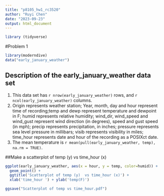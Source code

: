 ```yaml
---
title: "p8105_hw1_rc3520"
author: "Ruyi Chen"
date: "2023-09-23"
output: html_document
---
```

```r
library (tidyverse)
```

#Problem 1

```r
library(moderndive)
data("early_january_weather")
```

## Description of the early_january_weather data set

1.  This data set has `r nrow(early_january_weather)` rows, and `r ncol(early_january_weather)` columns. 
2.  Origin represents weather station; Year, month, day and hour represent time of recording;temp and dewp represent temperature and dewpoint in F; humid represents relative humidity; wind_dir, wind_speed and wind_gust represent wind direction (in degrees), speed and gust speed (in mph); precip represents precipitation, in inches; pressure represents sea level pressure in millibars; visib represents visibility in miles; time_hour represents date and hour of the recording as a POSIXct date.
3.  The mean temperature is `r mean(pull(early_january_weather, temp), na.rm = TRUE)`.

##Make a scatterplot of temp (y) vs time_hour (x)
```r
ggplot(early_january_weather, aes(x = hour, y = temp, color=humid)) + 
  geom_point() + 
  ggtitle('Scatterplot of temp (y)  vs time_hour (x)') +
  xlab('time_hour ') + ylab('temp(F)')

ggsave("Scatterplot of temp vs time_hour.pdf")
```


